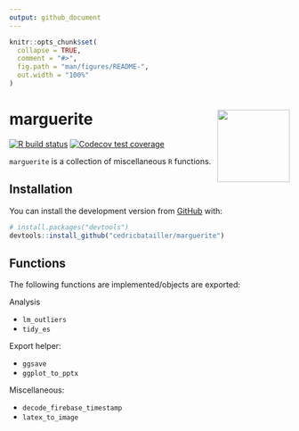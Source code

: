 ```yaml
---
output: github_document
---
```


<!-- README.md is generated from README.Rmd. Please edit that file -->

```r
knitr::opts_chunk$set(
  collapse = TRUE,
  comment = "#>",
  fig.path = "man/figures/README-",
  out.width = "100%"
)
```

# marguerite <img src='man/figures/logo.png' align="right" height="130" />

<!-- badges: start -->
[![R build status](https://github.com/cedricbatailler/marguerite/workflows/R-CMD-check/badge.svg)](https://github.com/cedricbatailler/marguerite/actions)
[![Codecov test coverage](https://codecov.io/gh/cedricbatailler/marguerite/branch/master/graph/badge.svg)](https://codecov.io/gh/cedricbatailler/marguerite?branch=master)
<!-- badges: end -->


`marguerite` is a collection of miscellaneous `R` functions.

## Installation

You can install  the development version from [GitHub](https://github.com/) with:

``` r
# install.packages("devtools")
devtools::install_github("cedricbatailler/marguerite")
```

## Functions

The following functions are implemented/objects are exported:

Analysis

- `lm_outliers`
- `tidy_es`

Export helper:

- `ggsave`
- `ggplot_to_pptx`

Miscellaneous: 

- `decode_firebase_timestamp`
- `latex_to_image`
